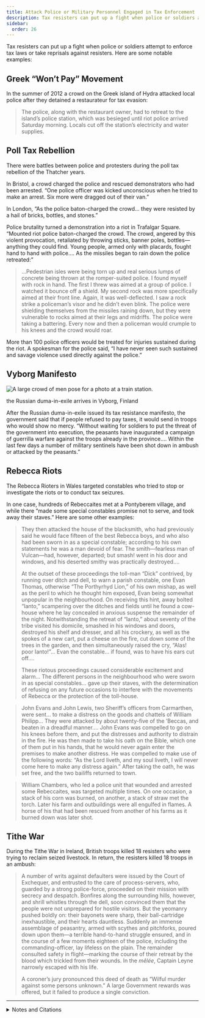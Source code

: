 ```yaml
---
title: Attack Police or Military Personnel Engaged in Tax Enforcement
description: Tax resisters can put up a fight when police or soldiers attempt to enforce tax laws or take reprisals against resisters.
sidebar:
  order: 26
---
```


Tax resisters can put up a fight when police or soldiers attempt to enforce tax laws or take reprisals against resisters.
Here are some notable examples:

## <Badge text="Example" size="medium" /> Greek “Won’t Pay” Movement

In the summer of 2012 a crowd on the Greek island of Hydra attacked local police after they detained a restaurateur for tax evasion:

> The police, along with the restaurant owner, had to retreat to the island’s police station, which was besieged until riot police arrived Saturday morning.
> Locals cut off the station’s electricity and water supplies.

## <Badge text="Example" size="medium" /> Poll Tax Rebellion

There were battles between police and protesters during the poll tax rebellion of the Thatcher years.

In Bristol, a crowd charged the police and rescued demonstrators who had been arrested.
“One police officer was kicked unconscious when he tried to make an arrest.
Six more were dragged out of their van.”

In London, “As the police baton-charged the crowd… they were resisted by a hail of bricks, bottles, and stones.”

Police brutality turned a demonstration into a riot in Trafalgar Square.
“Mounted riot police baton-charged the crowd.
The crowd, angered by this violent provocation, retaliated by throwing sticks, banner poles, bottles—anything they could find.
Young people, armed only with placards, fought hand to hand with police.…
As the missiles began to rain down the police retreated:”

> …Pedestrian isles were being torn up and real serious lumps of concrete being thrown at the romper-suited police.
> I found myself with rock in hand.
> The first I threw was aimed at a group of police.
> I watched it bounce off a shield.
> My second rock was more specifically aimed at their front line.
> Again, it was well-deflected.
> I saw a rock strike a policeman’s visor and he didn’t even blink.
> The police were shielding themselves from the missiles raining down, but they were vulnerable to rocks aimed at their legs and midriffs.
> The police were taking a battering.
> Every now and then a policeman would crumple to his knees and the crowd would roar.

More than 100 police officers would be treated for injuries sustained during the riot.
A spokesman for the police said, “I have never seen such sustained and savage violence used directly against the police.”

## <Badge text="Example" size="medium" /> Vyborg Manifesto

![A large crowd of men pose for a photo at a train station.](../../../assets/vyborg.gif)
<figcaption>the Russian duma-in-exile arrives in Vyborg, Finland</figcaption>

After the Russian duma-in-exile issued its tax resistance manifesto, the government said that if people refused to pay taxes, it would send in troops who would show no mercy.
“Without waiting for soldiers to put the threat of the government into execution, the peasants have inaugurated a campaign of guerrilla warfare against the troops already in the province.…
Within the last few days a number of military sentinels have been shot down in ambush or attacked by the peasants.”

## <Badge text="Example" size="medium" /> Rebecca Riots

The Rebecca Rioters in Wales targeted constables who tried to stop or investigate the riots or to conduct tax seizures.

In one case, hundreds of Rebeccaites met at a Pontyberem village, and while there “made some special constables promise not to serve, and took away their staves.”
Here are some other examples:

> They then attacked the house of the blacksmith, who had previously said he would face fifteen of the best Rebecca boys, and who also had been sworn in as a special constable; according to his own statements he was a man devoid of fear.
> The smith—fearless man of Vulcan—had, however, departed; but smash! went in his door and windows, and his deserted smithy was practically destroyed.…
>
> At the outset of these proceedings the toll-man “Dick” contrived, by running over ditch and dell, to warn a parish constable, one Evan Thomas, otherwise “The Porthyrhyd Lion,” of his own mishap, as well as the peril to which he thought him exposed, Evan being somewhat unpopular in the neighbourhood.
> On receiving this hint, away bolted “Ianto,” scampering over the ditches and fields until he found a cow-house where he lay concealed in anxious suspense the remainder of the night.
> Notwithstanding the retreat of “Ianto,” about seventy of the tribe visited his domicile, smashed in his windows and doors, destroyed his shelf and dresser, and all his crockery, as well as the spokes of a new cart, put a cheese on the fire, cut down some of the trees in the garden, and then simultaneously raised the cry, “Alas! poor Ianto!”…
> Evan the constable… if found, was to have his ears cut off.…
>
> These riotous proceedings caused considerable excitement and alarm…
> The different persons in the neighbourhood who were sworn in as special constables… gave up their staves, with the determination of refusing on any future occasions to interfere with the movements of Rebecca or the protection of the toll-house.

> John Evans and John Lewis, two Sheriff’s officers from Carmarthen, were sent… to make a distress on the goods and chattels of William Philipp…
> They were attacked by about twenty-five of the ’Beccas, and beaten in a dreadful manner.…
> John Evans was compelled to go on his knees before them, and put the distresses and authority to distrain in the fire.
> He was then made to take his oath on the Bible, which one of them put in his hands, that he would never again enter the premises to make another distress.
> He was compelled to make use of the following words: “As the Lord liveth, and my soul liveth, I will never come here to make any distress again.”
> After taking the oath, he was set free, and the two bailiffs returned to town.

> William Chambers, who led a police unit that wounded and arrested some Rebeccaites, was targeted multiple times.
> On one occasion, a stack of his corn was burned, on another, a stack of straw met the torch.
> Later his farm and outbuildings were all engulfed in flames.
> A horse of his that had been rescued from another of his farms as it burned down was later shot.

## <Badge text="Example" size="medium" /> Tithe War

During the Tithe War in Ireland, British troops killed 18 resisters who were trying to reclaim seized livestock.
In return, the resisters killed 18 troops in an ambush:

> A number of writs against defaulters were issued by the Court of Exchequer, and entrusted to the care of process-servers, who, guarded by a strong police-force, proceeded on their mission with secrecy and despatch.
> Bonfires along the surrounding hills, however, and shrill whistles through the dell, soon convinced them that the people were not unprepared for hostile visitors.
> But the yeomanry pushed boldly on: their bayonets were sharp, their ball-cartridge inexhaustible, and their hearts dauntless.
> Suddenly an immense assemblage of peasantry, armed with scythes and pitchforks, poured down upon them—a terrible hand-to-hand struggle ensured, and in the course of a few moments eighteen of the police, including the commanding-officer, lay lifeless on the plain.
> The remainder consulted safety in flight—marking the course of their retreat by the blood which trickled from their wounds.
> In the <i>mêlée</i>, Captain Leyne narrowly escaped with his life.
>
> A coroner’s jury pronounced this deed of death as “Wilful murder against some persons unknown.”
> A large Government rewards was offered, but it failed to produce a single conviction.

<Aside type="wikipedia" title="Wikipedia">
  <WikipediaBadge title="I Don’t Pay Movement" url="https://en.wikipedia.org/wiki/I_Don%27t_Pay_Movement" />
  <WikipediaBadge title="Poll tax riots" />
  <WikipediaBadge title="Vyborg Manifesto" />
  <WikipediaBadge title="Rebecca Riots" />
  <WikipediaBadge title="Tithe War" />
</Aside>

---

<details>
<summary>Notes and Citations</summary>

* [“Island authorities denounce attack on tax police”](https://finance.yahoo.com/news/island-authorities-denounce-attack-tax-133812046.html) Associated Press 19 August 2012
* Burns, Danny [<i>Poll Tax Rebellion</i>](https://libcom.org/article/poll-tax-rebellion-danny-burns) AK Press (1992), pp. 85, 89 (quoting a rioter who was quoted in the New Statesman, 6 April 1990), 98
* “Massacre of Peasants Threatened” <i>Syracuse Journal</i> 27 September 1906, p. 1
* A letter by George Rice Trevor quoted in an appendix to Evans, Henry Tobit <i>Rebecca Riots!</i> (2010 ed.) p. 213
* Evans, Henry Tobit <i>Rebecca Riots!</i> (2010 ed.), pp. 113–14, 151, 156, 167
* Fitzpatrick, William John <i>The Life, Times, and Correspondence of the Right Rev. Dr. Doyle</i>, Vol. II (1862), [p. 272](https://archive.org/details/lifetimesandcor05fitzgoog/page/272/mode/1up)

</details>
